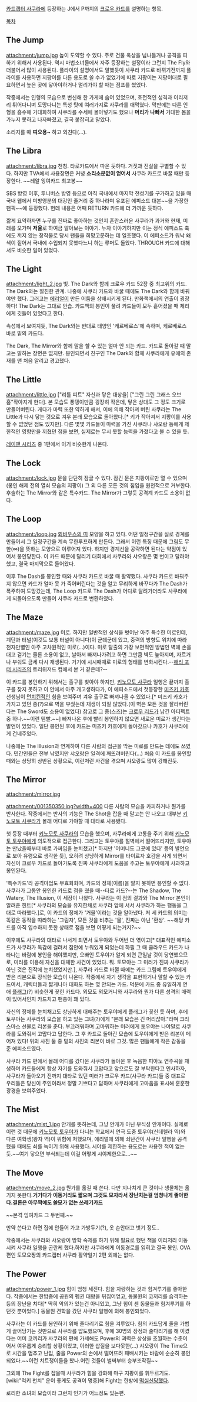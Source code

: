 [[카드캡터 사쿠라]]에 등장하는 J에서 P까지의 [[크로우 카드]]를 설명하는 항목.

[[목차]]

== The Jump ==
attachment:/jump.jpg
높이 도약할 수 있다. 주로 건물 옥상을 넘나들거나 공격을 피하기 위해서 사용된다. 역시 마법소녀물에서 자주 등장하는 설정이라 그런지 The Fly와 더불어서 많이 사용된다. 플라이의 설명에서도 말했듯이 사쿠라 카드로 바뀌기전까지 플라이를 사용하면 지팡이를 다른 용도로 쓸 수가 없었기에 따로 지팡이는 지팡이대로 필요하면서 높은 곳에 닿아야하거나 멀리가야 할 때는 점프를 썼었다. 

작중에서는 인형의 모습으로 변신해 한 가게에 숨어 있었으며, 호전적인 성격과 이리저리 튀어다니며 도망다니는 특성 탓에 여러가지로 사쿠라를 애먹였다. 막판에는 다른 인형을 흡수해 거대화하여 사쿠라를 수세에 몰아넣기도 했으나 '''머리가 나빠서''' 거대한 몸을 가누지 못하고 나자빠졌고, 결국 붙잡히고 말았다.

소리지를 때 '''띠요용~''' 하고 외친다(…).

== The Libra ==
attachment:/libra.jpg
천칭. 타로카드에서 따온 듯하다. 거짓과 진실을 구별할 수 있다. 하지만 TVA에서 사용장면은 커녕 '''소리소문없이 얻어서''' 사쿠라 카드로 바꿀 때만 등장한다. ~~레알 잉여카드 최고봉~~

SBS 방영 이후, 투니버스 방영 등으로 아직 국내에서 마지막 전성기를 구가하고 있을 때 국내 웹에서 미방영분의 대강인 줄거리 중 하나라며 유포된 에피소드 대본~~을 가장한 팬픽~~에 등장했다. 헌데 내용은 어째 RETURN 카드에 더 가까운 듯하다.

짧게 요약하자면 누구를 진짜로 좋아하는 것인지 혼란스러운 사쿠라가 과거와 현재, 미래를 오가며 '''저울'''로 하여금 알아보는 이야기. 누차 이야기하지만 이는 정식 에피소드 축에도 끼지 않는 창작물로 당시 팬들을 희망고문하는 데 일조했다. 이 에피소드가 워낙 왜색이 짙어서 국내에 수입되지 못했다느니 하는 루머도 돌았다. THROUGH 카드에 대해서도 비슷한 일이 있었다.
== The Light ==
attachment:/light_2.jpg
빛. The Dark와 함께 크로우 카드 52장 중 최고위의 카드. The Dark와는 절친한 관계. 나중에 사쿠라 카드와 바꿀 때에도 The Dark와 함께 바꿔야만 했다. 그러고는 [[히이라기자와 에리오르|에리얼]]이 만든 어둠을 상쇄시키게 된다. 만화책에서의 연출이 굉장하다! The Dark는 그대로 안습. 카드책의 봉인이 풀려 카드들이 모두 흩어졌을 때 체리에게 깃들어 있었다고 한다.

속성에서 보여지듯, The Dark와는 반대로 태양인 '케르베로스'에 속하며, 케르베로스 바로 밑의 카드다.

The Dark, The Mirror와 함께 말을 할 수 있는 얼마 안 되는 카드. 카드로 돌아갈 때 말고는 말하는 장면은 없지만. 봉인되면서 친구인 The Dark와 함께 사쿠라에게 유에의 존재를 맨 처음 알리고 경고했다.

== The Little ==
attachment:/little.jpg
["리틀 피트" 자신과 닿은 대상을] ["그린 그린 그래스 오브 홈"작아지게 한다]. 본 모습도 풍뎅이만큼 굉장히 작은데, 닿은 상대도 그 정도 크기로 만들어버린다. 게다가 마력 또한 약하게 해서, 이에 의해 작아져 버린 사쿠라는 The Little과 다시 닿는 것으로 겨우 본래 모습으로 돌아왔다.[* 키가 작아져서 지팡이를 사용할 수 없었던 점도 있지만]. 다른 몇몇 카드들이 마력을 가진 사쿠라나 샤오랑 등에게 제한적인 영향만을 끼쳤던 점을 보면, 실제로는 무시 못할 능력을 가졌다고 볼 수 있을 듯.

[[레이맨 시리즈]] 중 1편에서 이거 비슷한게 나온다.

== The Lock ==
attachment:/lock.jpg
문을 단단히 잠글 수 있다. 잠긴 문은 지팡이로만 열 수 있으며(봉인 해제 전의 열쇠 모습의 지팡이) 그 외 다른 모든 것의 침입을 원천적으로 거부한다. 후술하는 The Mirror와 같은 특수카드. The Mirror가 그렇듯 공격계 카드도 소용이 없다.

== The Loop ==
attachment:/loop.jpg
[[뫼비우스의 띠]] 모양을 하고 있다. 어떤 일정구간을 실로 경계를 만들어서 그 일정구간을 계속 무한루프하게 만든다. 그래서 이런 특징 때문에 그림도 무한(∞)을 뜻하는 모양으로 이루어져 있다. 하지만 경계선을 공략하면 된다는 약점이 있어서 봉인당한다. 이 카드 때문에 달리기 대회에서 사쿠라와 샤오랑은 몇 번이고 달려야 했고, 결국 마지막으로 들어왔다. 

이후 The Dash를 봉인할 때와 사쿠라 카드로 바꿀 때 활약했다. 사쿠라 카드로 바꿔주지 않으면 카드가 얼마 못 가 죽어버린다는 것을 알고 무리하게 바꾸다가 The Dash가 폭주하여 도망갔는데, The Loop 카드로 The Dash가 어디로 달려가더라도 사쿠라에게 되돌아오도록 만들어 사쿠라 카드로 변환하였다.

== The Maze ==
attachment:/maze.jpg
미로. 하지만 일반적인 상식을 벗어난 아주 특수한 미로인데, 계단과 터널(이것도 보통 터널이 아니다)이 군데군데 있고, 중력의 방향도 위치에 따라 천자만별인 아주 고차원적인 미로(…)이다. 미로 탈출의 가장 보편적인 방법인 벽에 손을 대고 걷기는 물론 소용이 없고, 날아서 빠져나가려고 하면 그만큼 벽도 높아지며, 자르거나 부숴도 금세 다시 재생된다. 거기에 시시때때로 미로의 형태를 변화시킨다.--[[해리 포터 시리즈]]의 트리위저드 컵에서 본 거 같은데?--

이 카드를 봉인하기 위해서는 출구를 찾아야 하지만, [[키노모토 사쿠라]] 일행은 끝까지 출구를 찾지 못하고 이 안에서 아주 개고생하다가, 이 에피소드에서 첫등장한 [[미즈키 카호]] 선생님이 [[먼치킨]]적인 힘을 보여주며 겨우 출구로 빠져나올 수 있었다.[* 미즈키 카호가 가지고 있던 종(?)으로 벽을 부쉈는데 재생이 되질 않았다.(이 벽은 모든 것을 잘라버린다는 The Sword도 소용이 없었다) 참고로 그 종(스즈)는 [[크로우 리드]]가 남긴 아티펙트 중 하나.~~이런 템빨.~~] 빠져나온 후에 빨리 봉인하지 않으면 새로운 미로가 생긴다는 발언이 있었다. 일단 봉인된 후에 카드는 미즈키 카호에게 돌아갔으나 카호가 사쿠라에게 건네주었다.

나중에는 The Illusion과 연계하여 다른 사람의 접근을 막는 미로를 만드는 데에도 쓰였다. 민간인들은 전부 낚였지만 샤오랑은 일격에 깨뜨려버린다(...) 처음 이 카드를 봉인할 때와는 상당히 상반된 상황으로, 이런저런 사건을 겪으며 샤오랑도 많이 강해진듯. 

== The Mirror ==
attachment:/mirror.jpg

attachment:/001350350.jpg?width=400
다른 사람의 모습을 카피하거나 뭔가를 반사한다. 작중에서는 반사의 기능은 The Shot을 잡을 때 말고는 안 나오고 대부분 [[키노모토 사쿠라]]가 몰래 어디로 가야할 때 대타로 사용됐다. 

첫 등장 때부터 [[키노모토 사쿠라]]의 모습을 했으며, 사쿠라에게 고통을 주기 위해 [[키노모토 토우야]]에게 의도적으로 접근한다. 그리고는 토우야를 절벽에서 떨어뜨리지만, 토우야는 만났을때부터 바로 가짜임을 눈치챘고[* 하지만 '어머니도 그곳에 있다' 등의 발언으로 보아 유령으로 생각한 듯], 오히려 상냥하게 Mirror를 타이르자 호감을 사게 되면서 자신이 크로우 카드로 돌아가도록 진짜 사쿠라에게 도움을 주고는 토우야에게 사과하고 봉인된다. 

'특수카드'라 공격마법도 무효화화며, 카드의 정체(이름)을 알지 못하면 봉인할 수 없다. 사쿠라가 그동안 봉인한 카드로 점을 쳤을 때--타로 카드?--는 The Shadow, The Watery, The Illusion, 이 세장이 나왔다. 사쿠라는 이 점의 결과와 The Mirror 본인이 알려준 힌트[* 사쿠라의 모습을 유지한채로 사쿠라 앞에 서서 사쿠라가 하는 행동을 그대로 따라했다.]로, 이 카드의 정체가 '거울'이라는 것을 알아냈다. 저 세 카드의 의미는 똑같은 동작을 따라하는 '그림자', 모든 것을 비추는 '물', 진짜는 아닌 '환상'. ~~해당 카드를 아직 입수하지 못한 상태로 점을 보면 어떻게 되는거지?~~

이후에도 사쿠라의 대타로 나서게 되면서 토우야와 두어번 더 엮이고[* 대표적인 에피소드가 사쿠라가 독감에 걸려서 집안에 누워있게 되었는데 하필 그 때 클라우드 카드가 나타나는 바람에 봉인을 해야했지만, 오빠인 토우야가 알게 되면 큰일날 것이 당연했으므로, 미러를 이용해 자신을 대체한 사건이 있었다. 뭐. 토모야는 그 미러가 진짜 사쿠라가 아닌 것은 진작에 눈치챘었지만.], 사쿠라 카드로 바뀔 때에는 카드 그림에 토우야에게 받은 리본으로 장식한 모습이 나온다. 작중에서 자기 생각을 표현하거나 말할 수 있는 카드여서, 캐릭터들과 짧게나마 대화도 하는 몇 안되는 카드. 덕분에 카드 중 유일하게 연애 [[플래그]](?) 비슷한게 꽂힌 카드다. 외모도 외모거니와 사쿠라와 뭔가 다른 성격의 매력이 있어서인지 카드치고 팬층이 꽤 있다.

자신의 정체를 눈치채고도 상냥하게 대해주는 토우야에게 플래그가 꽂힌 듯 하며, 후에 토우야는 사쿠라의 모습을 하고 있는 그녀(?)에게 "본래 모습은 긴 머리잖아."라며 크리스마스 선물로 리본을 준다. 부끄러워하며 고마워하는 미러에게 토우야는 나야말로 사쿠라를 도와줘서 고맙다고 답한다. 그 후 카드로 돌아간 모습에 토우야에게 받은 리본이 메어져 있다! 위의 사진 둘 중 밑의 사진의 리본이 바로 그것. 많은 팬들에게 작은 감동을 준 에피소드였다. 

사쿠라 카드 편에서 몰래 어디를 갔다온 사쿠라가 돌아온 후 녹음한 피아노 연주곡을 재생하며 카드들에게 항상 자기를 도와줘서 고맙다고 앞으로도 잘 부탁한다고 인사하자, 사쿠라가 돌아오기 전까지 대타로 있던 미러가 크로우 카드(사쿠라 카드)들 중 대표로 우리들은 당신이 주인이라서 정말 기쁘다고 답하며 사쿠라에게 고마움을 표시해 훈훈한 광경을 보여주었다.

== The Mist ==
attachment:/mist_1.jpg
안개를 뜻하는데, 그냥 안개가 아닌 부식성 안개이다. 실제로 이런 것 때문에 [[키노모토 토우야]]가 다니는 학교에서 연극 도중 토우야(신데렐라 역)와 다른 여학생(왕자 역)이 위험에 처했으며, 에리얼에 의해 쇠난간이 사쿠라 일행을 공격했을 때에도 쇠를 녹이기 위해 사용했다. 시야를 제한하는 용도로는 사용한 적이 없는 듯.~~여기 닿으면 부식되는데 이걸 어떻게 시야제한으로...~~

== The Move ==
attachment:/move_2.jpg
뭔가를 옮길 때 쓴다. 다만 지나치게 큰 것이나 생물체는 옮기지 못한다.'''거기다가 이동거리도 짧으며 그것도 모자라서 장난치는걸 엄청나게 좋아한다.결론은 아무짝에도 쓸모가 없는 쓰레기카드 '''

~~본격 잉여카드 그 두번째.~~

만약 쓴다고 하면 집에 안들어 가고 가방두기(?), 옷 손안대고 벗기 정도..

작중에서는 사쿠라와 샤오랑이 방학 숙제를 하기 위해 필요로 했던 책을 이리저리 이동시켜 사쿠라 일행을 곤란케 했다.하지만 사쿠라에게 이동경로를 읽히고 결국 봉인. OVA편인 토모요짱의 카드캡터 사쿠라 활약일기 2편 외에는 없다.

== The Power ==
attachment:/power_1.jpg
힘이 엄청 세진다. 힘을 자랑하는 것과 힘겨루기를 좋아한다. 작중에서는 한밤중에 공원의 펭귄 대왕을 뒤집어엎고, 동물원의 코끼리를 습격하는 등의 장난을 치다[* 딱히 악의가 있는건 아니었고, 그냥 힘이 센 동물들과 힘겨루기를 하던것 뿐이었다.] 동물원 견학을 갔던 사쿠라 일행에 의해 봉인되었다. 

사쿠라는 이 카드를 봉인하기 위해 줄다리기로 힘을 겨루었다. 힘의 카드답게 줄을 가볍게 끌어당기는 것만으로 사쿠라를 압도했으며, 후에 30명의 장정과 줄다리기를 해 이겼다는 어미 코끼리가 사쿠라의 편에 가세해도 Power의 괴력은 상상을 초월하는 수준이어서 여유롭게 승리할 상황이었고, 이러한 삽질을 보다못한(…) 샤오랑이 The Time으로 시간을 멈추고 난입, 줄을 Power의 손에서 떨어뜨려 패배시키는 바람에 순순히 봉인되었다.~~이런 치트쟁이들을 봤나.어린 것들이 벌써부터 승부조작질~~

그외에 The Fight를 잡을때 사쿠라가 힘을 강화해 마구 지팡이를 휘두르기도. [wiki:"럭키 펀치" 운이 좋게도 공격이 명중]해 Fight는 한방에 [[떡실신]]당했다.

로리한 소녀의 모습이라 그런지 인기가 어느정도 있는편.
